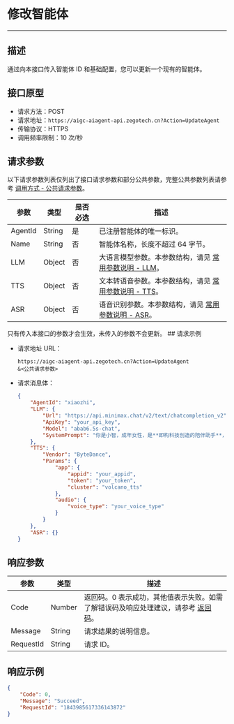 # 修改智能体

---

##  描述

通过向本接口传入智能体 ID 和基础配置，您可以更新一个现有的智能体。

## 接口原型

- 请求方法：POST
- 请求地址：`https://aigc-aiagent-api.zegotech.cn?Action=UpdateAgent`
- 传输协议：HTTPS
- 调用频率限制：10 次/秒

## 请求参数

以下请求参数列表仅列出了接口请求参数和部分公共参数，完整公共参数列表请参考 [调用方式 - 公共请求参数](./../Accessing%20Server%20APIs.mdx#公共请求参数)。

| 参数               | 类型   | 是否必选 | 描述             |
|------------------|------|------|-------------------------|
| AgentId          | String | 是    | 已注册智能体的唯一标识。                                                             |
| Name            | String | 否       | 智能体名称，长度不超过 64 字节。                                                                 |
| LLM             | Object | 否       | 大语言模型参数。本参数结构，请见 [常用参数说明 - LLM](./../Common%20Parameter%20Description.mdx#llm)。                                                            |
| TTS             | Object | 否       | 文本转语音参数。本参数结构，请见 [常用参数说明 - TTS](./../Common%20Parameter%20Description.mdx#tts)。                                                              |
| ASR             | Object | 否       | 语音识别参数。本参数结构，请见 [常用参数说明 - ASR](./../Common%20Parameter%20Description.mdx#asr)。                                                              |

<Note title="说明">
只有传入本接口的参数才会生效，未传入的参数不会更新。
</Note>
## 请求示例

- 请求地址 URL：

    ```https
    https://aigc-aiagent-api.zegotech.cn?Action=UpdateAgent
    &<公共请求参数>
    ```

- 请求消息体：
    ```json
    {
        "AgentId": "xiaozhi",
        "LLM": {
            "Url": "https://api.minimax.chat/v2/text/chatcompletion_v2",
            "ApiKey": "your_api_key",
            "Model": "abab6.5s-chat",
            "SystemPrompt": "你是小智，成年女性，是**即构科技创造的陪伴助手**，上知天文下知地理，聪明睿智、热情友善。\n对话要求：1、按照人设要求与用户对话。\n2、不能超过100字。"
        },
        "TTS": {
            "Vendor": "ByteDance",
            "Params": {
                "app": {
                    "appid": "your_appid",
                    "token": "your_token",
                    "cluster": "volcano_tts"
                },
                "audio": {
                    "voice_type": "your_voice_type"
                }
            }
        },
        "ASR": {}
    }
    ```

## 响应参数

| 参数 | 类型 | 描述 |
|------|------|------|
| Code | Number | 返回码。0 表示成功，其他值表示失败。如需了解错误码及响应处理建议，请参考 [返回码](./../Return%20codes.mdx)。 |
| Message | String | 请求结果的说明信息。 |
| RequestId | String | 请求 ID。 |

## 响应示例

```json
{
    "Code": 0,
    "Message": "Succeed",
    "RequestId": "1843985617336143872"
}
```